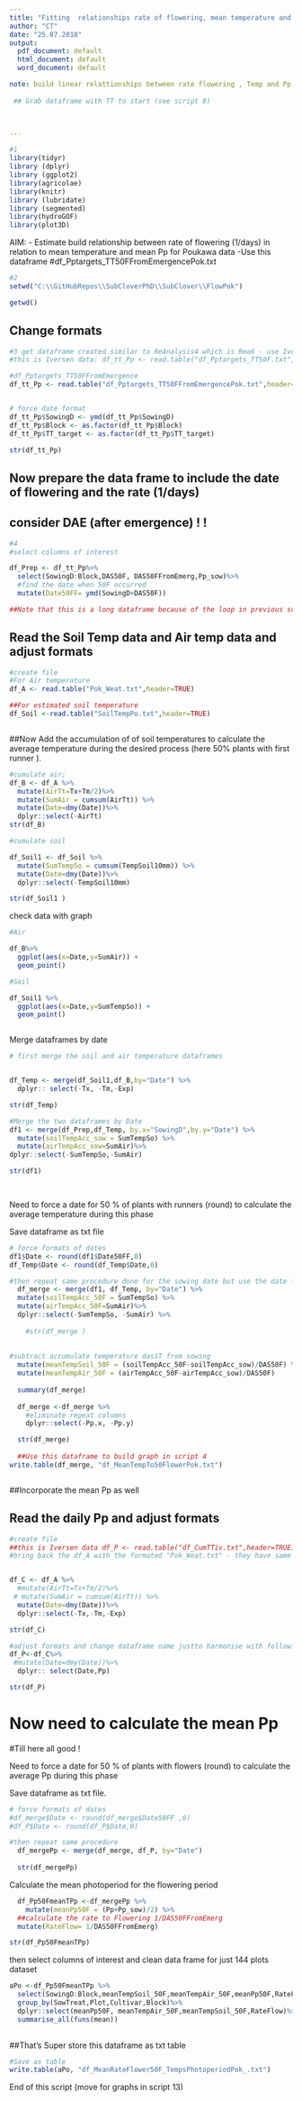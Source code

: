 ```yaml
---
title: "Fitting  relationships rate of flowering, mean temperature and mean Pp for Pok dataset  "
author: "CT"
date: "25.07.2018"
output:
  pdf_document: default
  html_document: default
  word_document: default

note: build linear relattionships between rate flowering , Temp and Pp as per Evans 1992 and Nori 2014.
  
 ## Grab dataframe with TT to start (see script 8)


 
---
```


```r
#1
library(tidyr)
library (dplyr)
library (ggplot2)
library(agricolae)
library(knitr)
library (lubridate)
library (segmented)
library(hydroGOF)
library(plot3D)

```
 
AIM:
- Estimate build relationship between rate of  flowering (1/days)  in relation to mean temperature and mean Pp for Poukawa data 
-Use this dataframe #df_Pptargets_TT50FFromEmergencePok.txt

```r
#2
setwd("C:\\GitHubRepos\\SubCloverPhD\\SubClover\\FlowPok")

getwd()


```
## Change formats 

```r
#3 get dataframe created similar to ReAnalysis4 which is Rea6 - use Iversen DAS50Flwoering data
#this is Iversen data: df_tt_Pp <- read.table("df_Pptargets_TT50F.txt",header=TRUE) 

#df_Pptargets_TT50FFromEmergence
df_tt_Pp <- read.table("df_Pptargets_TT50FFromEmergencePok.txt",header=TRUE)


# force date format
df_tt_Pp$SowingD <- ymd(df_tt_Pp$SowingD)
df_tt_Pp$Block <- as.factor(df_tt_Pp$Block)
df_tt_Pp$TT_target <- as.factor(df_tt_Pp$TT_target)

str(df_tt_Pp)


```


## Now prepare the data frame to include the date of flowering and the rate (1/days)
## consider DAE (after emergence) ! ! 

```r
#4
#select columns of interest 

df_Prep <- df_tt_Pp%>%
  select(SowingD:Block,DAS50F, DAS50FFromEmerg,Pp_sow)%>%
  #find the date when 50F occurred  
  mutate(Date50FF= ymd(SowingD+DAS50F))

##Note that this is a long dataframe because of the loop in previous script (that's why so many lines FIX ME ...make it only 144 lines)
```

## Read the Soil Temp data and Air temp data and  adjust formats 

```r

#create file
#For Air temperature
df_A <- read.table("Pok_Weat.txt",header=TRUE)

##For estimated soil temperature 
df_Soil <-read.table("SoilTempPo.txt",header=TRUE)



```


##Now Add the accumulation of of soil temperatures to calculate the average temperature during the desired process (here 50% plants with first runner ). 


```r
#cumulate air; 
df_B <- df_A %>%
  mutate(AirTt=Tx+Tm/2)%>%
  mutate(SumAir = cumsum(AirTt)) %>%
  mutate(Date=dmy(Date))%>%
  dplyr::select(-AirTt)
str(df_B)

```


```r

#cumulate soil

df_Soil1 <- df_Soil %>%
  mutate(SumTempSo = cumsum(TempSoil10mm)) %>%
  mutate(Date=dmy(Date))%>%
  dplyr::select(-TempSoil10mm)

str(df_Soil1 )

```

check data with graph

```r

#Air

df_B%>%
  ggplot(aes(x=Date,y=SumAir)) +
  geom_point()

#Soil

df_Soil1 %>%
  ggplot(aes(x=Date,y=SumTempSo)) +
  geom_point()



```


Merge dataframes by date

```r

# first merge the soil and air temperature dataframes 


df_Temp <- merge(df_Soil1,df_B,by="Date") %>%
  dplyr:: select(-Tx, -Tm,-Exp)

str(df_Temp)

#Merge the two dataframes by Date
df1 <- merge(df_Prep,df_Temp, by.x="SowingD",by.y="Date") %>%
  mutate(soilTempAcc_sow = SumTempSo) %>% 
  mutate(airTempAcc_sow=SumAir)%>%
dplyr::select(-SumTempSo,-SumAir)

str(df1)

 
```


Need to force a date for 50 % of plants with runners  (round) to calculate the average temperature during this phase  

Save dataframe as txt file


```r


# force formats of dates
df1$Date <- round(df1$Date50FF,0)
df_Temp$Date <- round(df_Temp$Date,0)

#then repeat same procedure done for the sowing date but use the date for Flowering 
  df_merge <- merge(df1, df_Temp, by="Date") %>%
  mutate(soilTempAcc_50F = SumTempSo) %>%
  mutate(airTempAcc_50F=SumAir)%>%
  dplyr::select(-SumTempSo, -SumAir) %>%
 
    #str(df_merge )
  
  
#subtract accumulate temperature das1T from sowing 
  mutate(meanTempSoil_50F = (soilTempAcc_50F-soilTempAcc_sow)/DAS50F) %>% 
  mutate(meanTempAir_50F = (airTempAcc_50F-airTempAcc_sow)/DAS50F)
  
  summary(df_merge)
  
  df_merge <-df_merge %>%
    #eliminate repeat columns
    dplyr::select(-Pp.x, -Pp.y)

  str(df_merge)
  
  ##Use this dataframe to build graph in script 4 
write.table(df_merge, "df_MeanTempTo50FlowerPok.txt") 



```

 

##Incorporate the mean Pp as well 


## Read the daily Pp and  adjust formats 

```r

#create file
##this is Iversen data df_P <- read.table("df_CumTTiv.txt",header=TRUE)
#bring back the df_A with the formated "Pok_Weat.txt" - they have same dataset 


df_C <- df_A %>%
  #mutate(AirTt=Tx+Tm/2)%>%
 # mutate(SumAir = cumsum(AirTt)) %>%
  mutate(Date=dmy(Date))%>%
  dplyr::select(-Tx,-Tm,-Exp)

str(df_C)

#adjust formats and change dataframe name justto harmonise with following codes 
df_P<-df_C%>%
 #mutate(Date=dmy(Date))%>%
  dplyr:: select(Date,Pp)

str(df_P)

```

# Now need to calculate the mean Pp


#Till here all good ! 

Need to force a date for 50 % of plants with flowers  (round) to calculate the average Pp during this phase  

Save dataframe as txt file.


```r


# force formats of dates
#df_merge$Date <- round(df_merge$Date50FF ,0)
#df_P$Date <- round(df_P$Date,0)

#then repeat same procedure 
  df_mergePp <- merge(df_merge, df_P, by="Date") 
  
  str(df_mergePp)


```


Calculate the mean photoperiod for the flowering period

```r

  df_Pp50FmeanTPp <-df_mergePp %>%
    mutate(meanPp50F = (Pp+Pp_sow)/2) %>%
  ##calculate the rate to Flowering 1/DAS50FFromEmerg
  mutate(RateFlow= 1/DAS50FFromEmerg)

str(df_Pp50FmeanTPp)

```

then select columns of interest and clean data frame for just 144 plots dataset  

```r

aPo <-df_Pp50FmeanTPp %>%
  select(SowingD:Block,meanTempSoil_50F,meanTempAir_50F,meanPp50F,RateFlow  )%>%
  group_by(SowTreat,Plot,Cultivar,Block)%>%
  dplyr::select(meanPp50F, meanTempAir_50F,meanTempSoil_50F,RateFlow)%>%
  summarise_all(funs(mean))
  

```

##That's Super  store this dataframe as txt table 
```r


#Save as table 
write.table(aPo, "df_MeanRateFlower50F_TempsPhotoperiodPok_.txt")


```



End of this script  (move for graphs  in script 13) 
